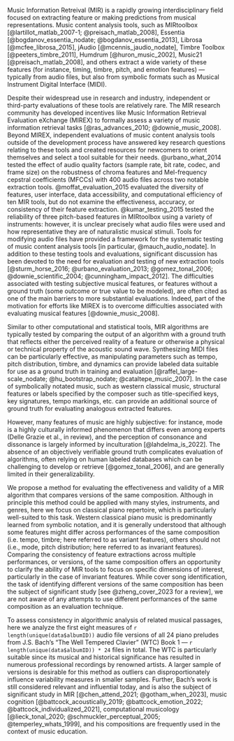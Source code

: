 Music Information Retreival (MIR) is a rapidly growing interdisciplinary field focused on extracting feature or making predictions from musical representations. Music content analysis tools, such as MIRtoolbox [@lartillot_matlab_2007-1; @preisach_matlab_2008], Essentia [@bogdanov_essentia_nodate; @bogdanov_essentia_2013], Librosa [@mcfee_librosa_2015], jAudio [@mcennis_jaudio_nodate], Timbre Toolbox [@peeters_timbre_2011], Humdrum [@huron_music_2002], Music21 [@preisach_matlab_2008], and others extract a wide variety of these features (for instance, timing, timbre, pitch, and emotion features) — typically from audio files, but also from symbolic formats such as Musical Instrument Digital Interface (MIDI).

Despite their widespread use in research and industry, independent or third-party evaluations of these tools are relatively rare. The MIR research community has developed incentives like Music Information Retrieval Evaluation eXchange (MIREX) to formally assess a variety of music information retrieval tasks [@ras_advances_2010; @downie_music_2008]. Beyond MIREX, independent evaluations of music content analysis tools outside of the development process have answered key research questions relating to these tools and created resources for newcomers to orient themselves and select a tool suitable for their needs. @urbano_what_2014 tested the effect of audio quality factors (sample rate, bit rate, codec, and frame size) on the robustness of chroma features and Mel-frequency cepstral coefficients (MFCCs) with 400 audio files across two notable extraction tools. @moffat_evaluation_2015 evaluated the diversity of features, user interface, data accessibility, and computational efficiency of ten MIR tools, but do not examine the effectiveness, accuracy, or consistency of their feature extraction. @kumar_testing_2015 tested the reliability of three pitch-based features in MIRtoolbox using a variety of instruments: however, it is unclear precisely what audio files were used and how representative they are of naturalistic musical stimuli. Tools for modifying audio files have provided a framework for the systematic testing of music content analysis tools [in particular, @mauch_audio_nodate]. In addition to these testing tools and evaluations, significant discussion has been devoted to the need for evaluation and testing of new extraction tools [@sturm_horse_2016; @urbano_evaluation_2013; @gomez_tonal_2006; @downie_scientific_2004; @cunningham_impact_2012]. The difficulties associated with testing subjective musical features, or features without a ground truth (some outcome or true value to be modeled), are often cited as one of the main barriers to more substantial evaluations. Indeed, part of the motivation for efforts like MIREX is to overcome difficulties associated with evaluating musical features [@downie_music_2008].

Similar to other computational and statistical tools, MIR algorithms are typically tested by comparing the output of an algorithm with a ground truth that reflects either the perceived reality of a feature or otherwise a physical or technical property of the acoustic sound wave. Synthesizing MIDI files can be particularly effective, as manipulating parameters such as tempo, pitch distribution, timbre, and dynamics can provide labeled data suitable for use as a ground truth in training and evaluation [@raffel_large-scale_nodate; @hu_bootstrap_nodate; @cataltepe_music_2007]. In the case of symbolically notated music, such as western classical music, structural features or labels specified by the composer such as title-specified keys, key signatures, tempo markings, etc. can provide an additional source of ground truth for evaluating analogous extracted features.

However, many features of music are highly subjective: for instance, mode is a highly culturally informed phenomenon that differs even among experts (Delle Grazie et al., in review), and the perception of consonance and dissonance is largely informed by inculturation [@lahdelma_is_2022]. The absence of an objectively verifiable ground truth complicates evaluation of algorithms, often relying on human labeled databases which can be challenging to develop or retrieve [@gomez_tonal_2006], and are generally limited in their generalizability.

We propose a method for evaluating the effectiveness and validity of a MIR algorithm that compares versions of the same composition. Although in principle this method could be applied with many styles, instruments, and genres, here we focus on classical piano repertoire, which is particularly well-suited to this task. Western classical piano music is predominantly learned from symbolic notation, and it is generally understood that although some features might differ across performances of the same composition (i.e. tempo, timbre; here referred to as variant features), others should not (i.e., mode, pitch distribution; here referred to as invariant features). Comparing the consistency of feature extractions across multiple performances, or versions, of the same composition offers an opportunity to clarify the ability of MIR tools to focus on specific dimensions of interest, particularly in the case of invariant features. While cover song identification, the task of identifying different versions of the same composition has been the subject of significant study [see @zheng_cover_2023 for a review], we are not aware of any attempts to use different performances of the same composition as an evaluation technique.

To assess consistency in algorithmic analysis of related musical passages, here we analyze the first eight measures of `r length(unique(data$albumID))` audio file versions of all 24 piano preludes from J.S. Bach’s “The Well Tempered Clavier” (WTC) Book 1 — `r length(unique(data$albumID)) * 24` files in total. The WTC is particularly suitable since its musical and historical significance has resulted in numerous professional recordings by renowned artists. A larger sample of versions is desirable for this method as outliers can disproportionately influence variability measures in smaller samples. Further, Bach’s work is still considered relevant and influential today, and is also the subject of significant study in MIR [@chen_attend_2021; @gotham_when_2023], music cognition [@battcock_acoustically_2019; @battcock_emotion_2022; @battcock_individualized_2021], computational musicology [@lieck_tonal_2020; @schmuckler_perceptual_2005; @temperley_whats_1999], and his compositions are frequently used in the context of music education.
